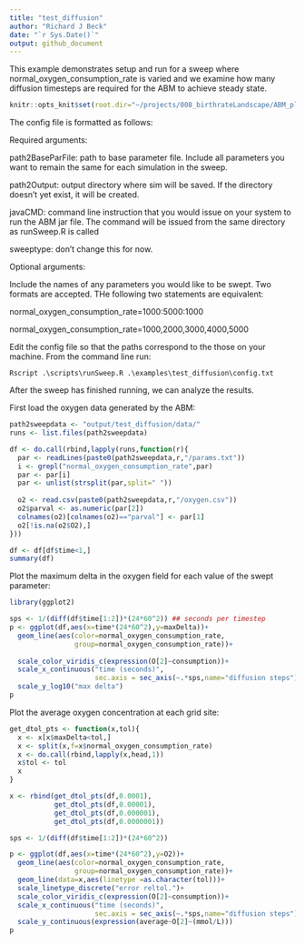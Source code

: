 ```yaml
---
title: "test_diffusion"
author: "Richard J Beck"
date: "`r Sys.Date()`"
output: github_document
---
```


This example demonstrates setup and run for a sweep where normal_oxygen_consumption_rate is varied and we examine how many diffusion timesteps are required for the ABM to achieve steady state.
```r
knitr::opts_knit$set(root.dir="~/projects/008_birthrateLandscape/ABM_ploidy/")
```

The config file is formatted as follows:

Required arguments:

path2BaseParFile: path to base parameter file. Include all parameters you want to remain the same for each simulation in the sweep. 

path2Output: output directory where sim will be saved. If the directory doesn't yet exist, it will be created.

javaCMD: command line instruction that you would issue on your system to run the ABM jar file. The command will be issued from the same directory as runSweep.R is called 

sweeptype: don't change this for now. 

Optional arguments:

Include the names of any parameters you would like to be swept. Two formats are accepted. THe following two statements are equivalent:

normal_oxygen_consumption_rate=1000:5000:1000

normal_oxygen_consumption_rate=1000,2000,3000,4000,5000

Edit the config file so that the paths correspond to the those on your machine. From the command line run:

```{}
Rscript .\scripts\runSweep.R .\examples\test_diffusion\config.txt
```

After the sweep has finished running, we can analyze the results.

First load the oxygen data generated by the ABM:

```r
path2sweepdata <- "output/test_diffusion/data/"
runs <- list.files(path2sweepdata)

df <- do.call(rbind,lapply(runs,function(r){
  par <- readLines(paste0(path2sweepdata,r,"/params.txt"))
  i <- grepl("normal_oxygen_consumption_rate",par)
  par <- par[i]
  par <- unlist(strsplit(par,split=" "))
  
  o2 <- read.csv(paste0(path2sweepdata,r,"/oxygen.csv"))
  o2$parval <- as.numeric(par[2])
  colnames(o2)[colnames(o2)=="parval"] <- par[1]
  o2[!is.na(o2$O2),]
}))

df <- df[df$time<1,]
summary(df)
```

Plot the maximum delta in the oxygen field for each value of the swept parameter:

```r
library(ggplot2)

sps <- 1/(diff(df$time[1:2])*(24*60^2)) ## seconds per timestep
p <- ggplot(df,aes(x=time*(24*60^2),y=maxDelta))+
  geom_line(aes(color=normal_oxygen_consumption_rate,
                group=normal_oxygen_consumption_rate))+
 
  scale_color_viridis_c(expression(O[2]~consumption))+
  scale_x_continuous("time (seconds)",
                     sec.axis = sec_axis(~.*sps,name="diffusion steps"))+
  scale_y_log10("max delta")
p
```
Plot the average oxygen concentration at each grid site:
```r

get_dtol_pts <- function(x,tol){
  x <- x[x$maxDelta<tol,]
  x <- split(x,f=x$normal_oxygen_consumption_rate)
  x <- do.call(rbind,lapply(x,head,1))
  x$tol <- tol
  x
}

x <- rbind(get_dtol_pts(df,0.0001),
           get_dtol_pts(df,0.00001),
           get_dtol_pts(df,0.000001),
           get_dtol_pts(df,0.0000001))

sps <- 1/(diff(df$time[1:2])*(24*60^2))

p <- ggplot(df,aes(x=time*(24*60^2),y=O2))+
  geom_line(aes(color=normal_oxygen_consumption_rate,
                group=normal_oxygen_consumption_rate))+
  geom_line(data=x,aes(linetype =as.character(tol)))+
  scale_linetype_discrete("error reltol.")+
  scale_color_viridis_c(expression(O[2]~consumption))+
  scale_x_continuous("time (seconds)",
                     sec.axis = sec_axis(~.*sps,name="diffusion steps"))+
  scale_y_continuous(expression(average~O[2]~(mmol/L)))
p



```

